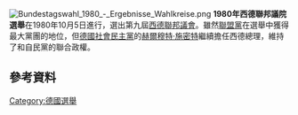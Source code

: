 [[File:Bundestagswahl_1980_-_Ergebnisse_Wahlkreise.png|thumb]]
'''1980年西德聯邦議院選舉'''在1980年10月5日進行，選出第九屆[[德國聯邦議院|西德聯邦議會]]。雖然[[聯盟黨_(德國)|聯盟黨]]在選舉中獲得最大黨團的地位，但[[德國社會民主黨|德國社會民主黨]]的[[赫爾穆特·施密特|赫爾穆特·施密特]]繼續擔任西德總理，維持了和自民黨的聯合政權。
==參考資料==
{{reflist}}
{{German elections}}
[[Category:德國選舉|Category:德國選舉]]